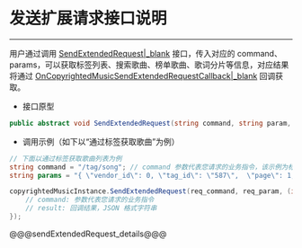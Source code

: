 # 发送扩展请求接口说明

- - -



用户通过调用 [SendExtendedRequest\|_blank](/article/api?doc=Express_Video_SDK_API~cs_unity3d~class~ZegoCopyrightedMusic#send-extended-request) 接口，传入对应的 command、params，可以获取标签列表、搜索歌曲、榜单歌曲、歌词分片等信息，对应结果将通过 [OnCopyrightedMusicSendExtendedRequestCallback\|_blank](/article/api?doc=Express_Video_SDK_API~cs_unity3d~interface~IZegoCopyrightedMusicHandler#on-copyrighted-music-send-extended-request-callback) 回调获取。

- 接口原型

```C#
public abstract void SendExtendedRequest(string command, string param, OnCopyrightedMusicSendExtendedRequestCallback callback);
```


- 调用示例（如下以“通过标签获取歌曲”为例）

```C#
// 下面以通过标签获取歌曲列表为例
string command = "/tag/song"; // command 参数代表您请求的业务指令，该示例为标签获取歌曲
string params = "{ \"vendor_id\": 0, \"tag_id\": \"587\",  \"page\": 1,  \"filter\": [1]}"; // params 参数，是 JSON 格式的字符串，需要您传入的额外参数

copyrightedMusicInstance.SendExtendedRequest(req_command, req_param, (int errorCode, string commands, string result) => {
    // command: 参数代表您请求的业务指令
    // result: 回调结果，JSON 格式字符串
});
```

@@@sendExtendedRequest_details@@@
